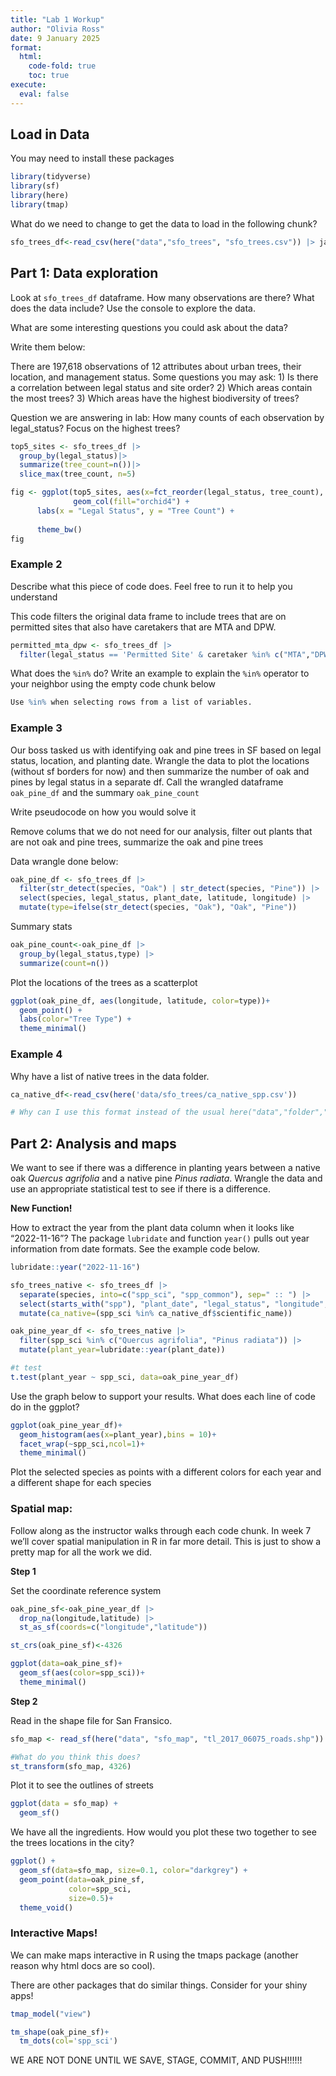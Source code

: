 ```yaml
---
title: "Lab 1 Workup"
author: "Olivia Ross"
date: 9 January 2025
format: 
  html: 
    code-fold: true
    toc: true
execute:
  eval: false
---
```


## Load in Data

You may need to install these packages

```r
library(tidyverse)
library(sf)
library(here)
library(tmap)
```


What do we need to change to get the data to load in the following chunk?

```r
sfo_trees_df<-read_csv(here("data","sfo_trees", "sfo_trees.csv")) |> janitor::clean_names()
```

## Part 1: Data exploration

Look at `sfo_trees_df` dataframe. How many observations are there? What does the data include? Use the console to explore the data.

What are some interesting questions you could ask about the data?

Write them below:

There are 197,618 observations of 12 attributes about urban trees, their location, and management status. Some questions you may ask: 1) Is there a correlation between legal status and site order? 2) Which areas contain the most trees? 3) Which areas have the highest biodiversity of trees?

Question we are answering in lab: How many counts of each observation by legal_status? Focus on the highest trees?

```r
top5_sites <- sfo_trees_df |>
  group_by(legal_status)|>
  summarize(tree_count=n())|>
  slice_max(tree_count, n=5)
```

```r
fig <- ggplot(top5_sites, aes(x=fct_reorder(legal_status, tree_count), y=tree_count)) +
              geom_col(fill="orchid4") +
      labs(x = "Legal Status", y = "Tree Count") +
      
      theme_bw()
fig
```


### Example 2

Describe what this piece of code does. Feel free to run it to help you understand

This code filters the original data frame to include trees that are on  permitted sites that also have caretakers that are MTA and DPW.


```r
permitted_mta_dpw <- sfo_trees_df |> 
  filter(legal_status == 'Permitted Site' & caretaker %in% c("MTA","DPW"))
```


What does the `%in%` do? Write an example to explain the `%in%` operator to your neighbor using the empty code chunk below

```r
Use %in% when selecting rows from a list of variables. 

```


### Example 3

Our boss tasked us with identifying oak and pine trees in SF based on legal status, location, and planting date. Wrangle the data to plot the locations (without sf borders for now) and then summarize the number of oak and pines by legal status in a separate df. Call the wrangled dataframe `oak_pine_df` and the summary `oak_pine_count`

Write pseudocode on how you would solve it

Remove colums that we do not need for our analysis, filter out plants that are not oak and pine trees, summarize the oak and pine trees 

Data wrangle done below:


```r
oak_pine_df <- sfo_trees_df |>
  filter(str_detect(species, "Oak") | str_detect(species, "Pine")) |>
  select(species, legal_status, plant_date, latitude, longitude) |>
  mutate(type=ifelse(str_detect(species, "Oak"), "Oak", "Pine"))
```


Summary stats

```r
oak_pine_count<-oak_pine_df |> 
  group_by(legal_status,type) |>
  summarize(count=n())
```

Plot the locations of the trees as a scatterplot

```r
ggplot(oak_pine_df, aes(longitude, latitude, color=type))+
  geom_point() +
  labs(color="Tree Type") +
  theme_minimal()
```



### Example 4

Why have a list of native trees in the data folder.

```r
ca_native_df<-read_csv(here('data/sfo_trees/ca_native_spp.csv'))

# Why can I use this format instead of the usual here("data","folder","file")?
```
## Part 2: Analysis and maps

We want to see if there was a difference in planting years between a native oak *Quercus agrifolia* and a native pine *Pinus radiata*. Wrangle the data and use an appropriate statistical test to see if there is a difference.


**New Function!**

How to extract the year from the plant data column when it looks like "2022-11-16"? The package `lubridate` and function `year()` pulls out year information from date formats.  See the example code below.

```r
lubridate::year("2022-11-16")
```
```r
sfo_trees_native <- sfo_trees_df |>
  separate(species, into=c("spp_sci", "spp_common"), sep=" :: ") |>
  select(starts_with("spp"), "plant_date", "legal_status", "longitude", "latitude") |>
  mutate(ca_native=(spp_sci %in% ca_native_df$scientific_name))
```

```r
oak_pine_year_df <- sfo_trees_native |>
  filter(spp_sci %in% c("Quercus agrifolia", "Pinus radiata")) |>
  mutate(plant_year=lubridate::year(plant_date))

#t test 
t.test(plant_year ~ spp_sci, data=oak_pine_year_df)
```


Use the graph below to support your results. What does each line of code do in the ggplot?

```r
ggplot(oak_pine_year_df)+
  geom_histogram(aes(x=plant_year),bins = 10)+
  facet_wrap(~spp_sci,ncol=1)+
  theme_minimal()
```


Plot the selected species as points with a different colors for each year and a different shape for each species

### Spatial map:

Follow along as the instructor walks through each code chunk. In week 7 we'll cover spatial manipulation in R in far more detail. This is just to show a pretty map for all the work we did.

**Step 1**

Set the coordinate reference system

```r
oak_pine_sf<-oak_pine_year_df |> 
  drop_na(longitude,latitude) |> 
  st_as_sf(coords=c("longitude","latitude"))

st_crs(oak_pine_sf)<-4326

ggplot(data=oak_pine_sf)+
  geom_sf(aes(color=spp_sci))+
  theme_minimal()
```


**Step 2**

Read in the shape file for San Fransico.

```r
sfo_map <- read_sf(here("data", "sfo_map", "tl_2017_06075_roads.shp"))

#What do you think this does?
st_transform(sfo_map, 4326)
```

Plot it to see the outlines of streets

```r
ggplot(data = sfo_map) +
  geom_sf()
```


We have all the ingredients. How would you plot these two together to see the trees locations in the city?

```r
ggplot() +
  geom_sf(data=sfo_map, size=0.1, color="darkgrey") +
  geom_point(data=oak_pine_sf,
             color=spp_sci,
             size=0.5)+
  theme_void()
```


### Interactive Maps!

We can make maps interactive in R using the tmaps package (another reason why html docs are so cool).

There are other packages that do similar things. Consider for your shiny apps!

```r
tmap_model("view")

tm_shape(oak_pine_sf)+
  tm_dots(col='spp_sci')
```



WE ARE NOT DONE UNTIL WE SAVE, STAGE, COMMIT, AND PUSH!!!!!!
